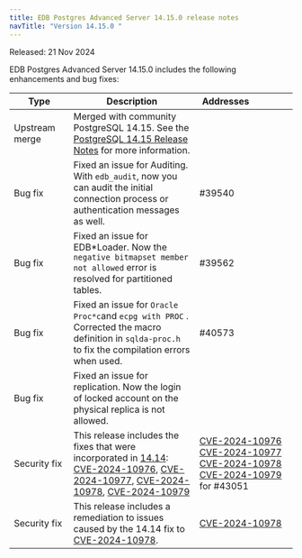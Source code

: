 ```yaml
---
title: EDB Postgres Advanced Server 14.15.0 release notes
navTitle: "Version 14.15.0 "
---
```


Released: 21 Nov 2024

EDB Postgres Advanced Server 14.15.0  includes the following enhancements and bug fixes:

| Type              | Description                                                                                                                                                                                                                                                                                                                                                                                                                                         | Addresses&nbsp;&nbsp;&nbsp;&nbsp;&nbsp;&nbsp;&nbsp;&nbsp;&nbsp;&nbsp;&nbsp;&nbsp;&nbsp;&nbsp;&nbsp;                                                                                                                                                                                                                                                  |
|-------------------|-----------------------------------------------------------------------------------------------------------------------------------------------------------------------------------------------------------------------------------------------------------------------------------------------------------------------------------------------------------------------------------------------------------------------------------------------------|------------------------------------------------------------------------------------------------------------------------------------------------------------------------------------------------------------------------------------------------------------------------------------------------------------------------------------------------------|
| Upstream merge    | Merged with community PostgreSQL 14.15. See the [PostgreSQL 14.15 Release Notes](https://www.postgresql.org/docs/release/14.15/) for more information.                                                                                                                                                                                                                                                                                              |                                                                                                                                                                                                                                                                                                                                                      |
| Bug&nbsp;fix      | Fixed an issue for Auditing. With `edb_audit`, now you can audit the initial connection process or authentication messages as well.                                                                                                                                                                                                                                                                                                                 | #39540                                                                                                                                                                                                                                                                                                                                               |
| Bug&nbsp;fix      | Fixed an issue for EDB*Loader. Now the `negative bitmapset member not allowed` error is resolved for partitioned tables.                                                                                                                                                                                                                                                                                                                            | #39562                                                                                                                                                                                                                                                                                                                                               |
| Bug&nbsp;fix      | Fixed an issue for `Oracle Proc*c`and `ecpg with PROC` . Corrected the macro definition in `sqlda-proc.h` to fix the compilation errors when used.                                                                                                                                                                                                                                                                                                  | #40573                                                                                                                                                                                                                                                                                                                                               |
| Bug&nbsp;fix      | Fixed an issue for replication. Now the login of locked account on the physical replica is not allowed.                                                                                                                                                                                                                                                                                                                                             |                                                                                                                                                                                                                                                                                                                                                      |
| Security&nbsp;fix | This release includes the fixes that were incorporated in [14.14](https://www.postgresql.org/docs/release/14.14/): <br/> [CVE-2024-10976](https://www.postgresql.org/support/security/CVE-2024-10976/), [CVE-2024-10977](https://www.postgresql.org/support/security/CVE-2024-10977/), [CVE-2024-10978](https://www.postgresql.org/support/security/CVE-2024-10978/), [CVE-2024-10979](https://www.postgresql.org/support/security/CVE-2024-10979/) | [CVE-2024-10976](https://www.postgresql.org/support/security/CVE-2024-10976/) <br/> [CVE-2024-10977](https://www.postgresql.org/support/security/CVE-2024-10977/) <br/> [CVE-2024-10978](https://www.postgresql.org/support/security/CVE-2024-10978/) <br/> [CVE-2024-10979](https://www.postgresql.org/support/security/CVE-2024-10979/) for #43051 |
| Security&nbsp;fix | This release includes a remediation to issues caused by the 14.14 fix to [CVE-2024-10978](https://www.postgresql.org/support/security/CVE-2024-10978/).                                                                                                                                                                                                                                                                                             | [CVE-2024-10978](https://www.postgresql.org/support/security/CVE-2024-10978/)                                                                                                                                                                                                                                                                        |